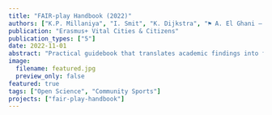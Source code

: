 ```yaml
---
title: "FAIR-play Handbook (2022)"
authors: ["K.P. Millaniya", "I. Smit", "K. Dijkstra", "⚑ A. El Ghani – data specialist"]
publication: "Erasmus+ Vital Cities & Citizens"
publication_types: ["5"]
date: 2022-11-01
abstract: "Practical guidebook that translates academic findings into football-club training routines."
image:
  filename: featured.jpg
  preview_only: false
featured: true
tags: ["Open Science", "Community Sports"]
projects: ["fair-play-handbook"]
---
```




